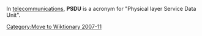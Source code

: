 [[Category:Move to Wiktionary 2007-11]]
In [[telecommunication]]s, '''PSDU''' is a acronym for "Physical layer Service Data Unit".

{{Telecomm-stub}}